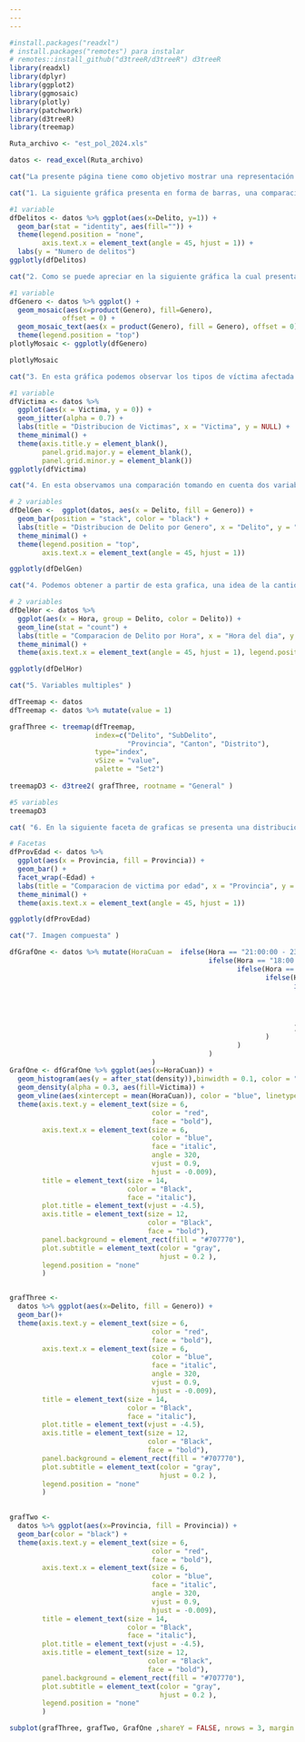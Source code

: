 ```yaml
---
---
---
```


```r

#install.packages("readxl")
# install.packages("remotes") para instalar
# remotes::install_github("d3treeR/d3treeR") d3treeR
library(readxl)
library(dplyr)
library(ggplot2)
library(ggmosaic)
library(plotly)
library(patchwork)
library(d3treeR)
library(treemap)
```

```r
Ruta_archivo <- "est_pol_2024.xls"

datos <- read_excel(Ruta_archivo)

```

```r
cat("La presente página tiene como objetivo mostrar una representación visual de varios datos que se nos brindaron con relación a las estadísticas policiales en Costa Rica. Estas  se exhiben en varios métodos con tal de hacerlas ver interesantes y comprensibles.")
```

```r
cat("1. La siguiente gráfica presenta en forma de barras, una comparación en cuanto a los tipos de delito que se han reportado. A partir de esto podemos deducir que el hurto es el delito más común, mientras que el homicidio es el menos ocurrido.")
```

```r
#1 variable
dfDelitos <- datos %>% ggplot(aes(x=Delito, y=1)) +
  geom_bar(stat = "identity", aes(fill="")) +
  theme(legend.position = "none",
        axis.text.x = element_text(angle = 45, hjust = 1)) +  
  labs(y = "Numero de delitos")
ggplotly(dfDelitos)
```

```r
cat("2. Como se puede apreciar en la siguiente gráfica la cual presenta un mosaico distribuido proporcionalmente de acuerdo a la cantidad de víctimas divididas por género, la gran mayoría de víctimas han sido del género masculino,abarcando más de la mitad de sucesos reportados, mientras que la cantidad de víctimas de genero femenino es notablemente menor, y casos donde se desconoce el género de la víctima los menos comunes.")
```

```r
#1 variable
dfGenero <- datos %>% ggplot() +
  geom_mosaic(aes(x=product(Genero), fill=Genero),
             offset = 0) +
  geom_mosaic_text(aes(x = product(Genero), fill = Genero), offset = 0)+
  theme(legend.position = "top")
plotlyMosaic <- ggplotly(dfGenero)
```

```r
plotlyMosaic
```

```r
cat("3. En esta gráfica podemos observar los tipos de víctima afectada en forma de strip plots, de manera que se muestran los casos como puntos en la gráfica de acuerdo al tipo. Entre más densa la población en cada espacio, mayor la cantidad de ocurrencias donde esa fue la víctima afectada. En este caso, observamos que la situación donde la víctima es una persona es significativamente mayor que las demás. Además, existe una similar cantidad donde la víctima es un bien material como vivienda o vehículo.")
```

```r
#1 variable
dfVictima <- datos %>%
  ggplot(aes(x = Victima, y = 0)) +  
  geom_jitter(alpha = 0.7) +  
  labs(title = "Distribucion de Victimas", x = "Victima", y = NULL) +
  theme_minimal() +
  theme(axis.title.y = element_blank(),  
        panel.grid.major.y = element_blank(), 
        panel.grid.minor.y = element_blank()) 
ggplotly(dfVictima)
```

```r
cat("4. En esta observamos una comparación tomando en cuenta dos variables, analizando tipo de delito por género de la víctima. Esto en forma de gráfica de barras apilada. De acuerdo a la distribución observamos que una gran cantidad tanto de hombres como mujeres sufren por hurto. No obstante, también se nota que gran parte de personas asaltadas son hombres. Además, podemos resaltar que el aspecto de homicidio, la gran mayoría de estas víctimas han sido varones.")
```

```r
# 2 variables
dfDelGen <-  ggplot(datos, aes(x = Delito, fill = Genero)) +
  geom_bar(position = "stack", color = "black") +
  labs(title = "Distribucion de Delito por Genero", x = "Delito", y = "Cantidad") +
  theme_minimal() +
  theme(legend.position = "top",
        axis.text.x = element_text(angle = 45, hjust = 1))

ggplotly(dfDelGen)
```

```r
cat("4. Podemos obtener a partir de esta grafica, una idea de la cantidad de cada tipo de delito de acuerdo a la hora del día. Según observamos, los hurtos son más comunes durante el pleno día, el cual es el más común, pero los otros delitos son más ocurrentes durante la noche. Por esto aun se puede deducir que salir durante la noche es menos seguro, pero aun así hay crímenes ocurriendo a toda hora por lo que se debe ser cuidadoso siempre.")
```

```r
# 2 variables
dfDelHor <- datos %>% 
  ggplot(aes(x = Hora, group = Delito, color = Delito)) +
  geom_line(stat = "count") +
  labs(title = "Comparacion de Delito por Hora", x = "Hora del dia", y = "Cantidad") +
  theme_minimal() +
  theme(axis.text.x = element_text(angle = 45, hjust = 1), legend.position = "bottom")

ggplotly(dfDelHor)
```

```r
cat("5. Variables multiples" )
```

```r

dfTreemap <- datos 
dfTreemap <- datos %>% mutate(value = 1)

grafThree <- treemap(dfTreemap,
                     index=c("Delito", "SubDelito", 
                             "Provincia", "Canton", "Distrito"),
                     type="index",
                     vSize = "value",
                     palette = "Set2")
  
treemapD3 <- d3tree2( grafThree, rootname = "General" )
```

```r
#5 variables
treemapD3
```

```r
cat( "6. En la siguiente faceta de graficas se presenta una distribución de cantidad de delitos por provincia a la que pertenece la víctima, separados de acuerdo a la edad de esta víctima. De acuerdo a esta información podemos observar que el tipo de víctima más recurrente se puede identificar como adultos de San José." )
```

```r
# Facetas
dfProvEdad <- datos %>% 
  ggplot(aes(x = Provincia, fill = Provincia)) +
  geom_bar() +
  facet_wrap(~Edad) +  
  labs(title = "Comparacion de victima por edad", x = "Provincia", y = "Cantidad") +
  theme_minimal() +
  theme(axis.text.x = element_text(angle = 45, hjust = 1)) 

ggplotly(dfProvEdad)

```

```r
cat("7. Imagen compuesta" )
```

```r
dfGrafOne <- datos %>% mutate(HoraCuan =  ifelse(Hora == "21:00:00 - 23:59:59", 0.7,
                                                 ifelse(Hora == "18:00:00 - 20:59:59", 0.6,
                                                        ifelse(Hora == "00:00:00 - 02:59:59", 0.0,
                                                               ifelse(Hora == "03:00:00 - 05:59:59", 0.1,
                                                                      ifelse(Hora == "06:00:00 - 08:59:59",0.2,
                                                                             ifelse(Hora == "09:00:00 - 11:59:59",0.3,
                                                                                    ifelse(Hora == "12:00:00 - 14:59:59",0.4,0.5)
                                                                                    )
                                                                             )
                                                                      )
                                                               )
                                                        )
                                                 )
                                   )
GrafOne <- dfGrafOne %>% ggplot(aes(x=HoraCuan)) +
  geom_histogram(aes(y = after_stat(density)),binwidth = 0.1, color = "black", fill = "white") + 
  geom_density(alpha = 0.3, aes(fill=Victima)) +
  geom_vline(aes(xintercept = mean(HoraCuan)), color = "blue", linetype = "dashed", linewidth = 1) +
  theme(axis.text.y = element_text(size = 6,
                                   color = "red",
                                   face = "bold"),
        axis.text.x = element_text(size = 6, 
                                   color = "blue",
                                   face = "italic", 
                                   angle = 320,
                                   vjust = 0.9,
                                   hjust = -0.009),
        title = element_text(size = 14, 
                             color = "Black",
                             face = "italic"),
        plot.title = element_text(vjust = -4.5),
        axis.title = element_text(size = 12, 
                                  color = "Black",
                                  face = "bold"),
        panel.background = element_rect(fill = "#707770"),
        plot.subtitle = element_text(color = "gray",
                                     hjust = 0.2 ),
        legend.position = "none"
        )


grafThree <- 
  datos %>% ggplot(aes(x=Delito, fill = Genero)) +
  geom_bar()+
  theme(axis.text.y = element_text(size = 6,
                                   color = "red",
                                   face = "bold"),
        axis.text.x = element_text(size = 6, 
                                   color = "blue",
                                   face = "italic", 
                                   angle = 320,
                                   vjust = 0.9,
                                   hjust = -0.009),
        title = element_text(size = 14, 
                             color = "Black",
                             face = "italic"),
        plot.title = element_text(vjust = -4.5),
        axis.title = element_text(size = 12, 
                                  color = "Black",
                                  face = "bold"),
        panel.background = element_rect(fill = "#707770"),
        plot.subtitle = element_text(color = "gray",
                                     hjust = 0.2 ),
        legend.position = "none"
        )
  

grafTwo <- 
  datos %>% ggplot(aes(x=Provincia, fill = Provincia)) +
  geom_bar(color = "black") +
  theme(axis.text.y = element_text(size = 6,
                                   color = "red",
                                   face = "bold"),
        axis.text.x = element_text(size = 6, 
                                   color = "blue",
                                   face = "italic", 
                                   angle = 320,
                                   vjust = 0.9,
                                   hjust = -0.009),
        title = element_text(size = 14, 
                             color = "Black",
                             face = "italic"),
        plot.title = element_text(vjust = -4.5),
        axis.title = element_text(size = 12, 
                                  color = "Black",
                                  face = "bold"),
        panel.background = element_rect(fill = "#707770"),
        plot.subtitle = element_text(color = "gray",
                                     hjust = 0.2 ),
        legend.position = "none"
        )

subplot(grafThree, grafTwo, GrafOne ,shareY = FALSE, nrows = 3, margin = 0.06 ) %>% layout(title ="Combined grafics")
```
